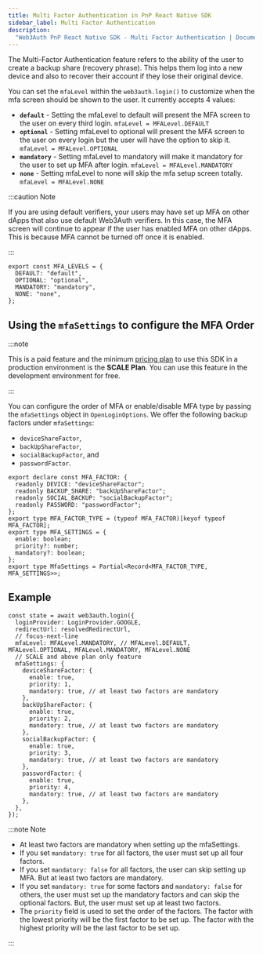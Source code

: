 ```yaml
---
title: Multi Factor Authentication in PnP React Native SDK
sidebar_label: Multi Factor Authentication
description:
  "Web3Auth PnP React Native SDK - Multi Factor Authentication | Documentation - Web3Auth"
---
```



The Multi-Factor Authentication feature refers to the ability of the user to create a backup share
(recovery phrase). This helps them log into a new device and also to recover their account if they
lose their original device.

<MFAMinimumPlan />

You can set the `mfaLevel` within the `web3auth.login()` to customize when the mfa screen should be
shown to the user. It currently accepts 4 values:

- **`default`** - Setting the mfaLevel to default will present the MFA screen to the user on every
  third login. `mfaLevel = MFALevel.DEFAULT`
- **`optional`** - Setting mfaLevel to optional will present the MFA screen to the user on every
  login but the user will have the option to skip it. `mfaLevel = MFALevel.OPTIONAL`
- **`mandatory`** - Setting mfaLevel to mandatory will make it mandatory for the user to set up MFA
  after login. `mfaLevel = MFALevel.MANDATORY`
- **`none`** - Setting mfaLevel to none will skip the mfa setup screen totally.
  `mfaLevel = MFALevel.NONE`

:::caution Note

If you are using default verifiers, your users may have set up MFA on other dApps that also use
default Web3Auth verifiers. In this case, the MFA screen will continue to appear if the user has
enabled MFA on other dApps. This is because MFA cannot be turned off once it is enabled.

:::

```tsx
export const MFA_LEVELS = {
  DEFAULT: "default",
  OPTIONAL: "optional",
  MANDATORY: "mandatory",
  NONE: "none",
};
```

## Using the `mfaSettings` to configure the MFA Order

:::note

This is a paid feature and the minimum [pricing plan](https://web3auth.io/pricing.html) to use this
SDK in a production environment is the **SCALE Plan**. You can use this feature in the development
environment for free.

:::

You can configure the order of MFA or enable/disable MFA type by passing the `mfaSettings` object in
`OpenLoginOptions`. We offer the following backup factors under `mfaSettings`:

- `deviceShareFactor`,
- `backUpShareFactor`,
- `socialBackupFactor`, and
- `passwordFactor`.

```tsx
export declare const MFA_FACTOR: {
  readonly DEVICE: "deviceShareFactor";
  readonly BACKUP_SHARE: "backUpShareFactor";
  readonly SOCIAL_BACKUP: "socialBackupFactor";
  readonly PASSWORD: "passwordFactor";
};
export type MFA_FACTOR_TYPE = (typeof MFA_FACTOR)[keyof typeof MFA_FACTOR];
export type MFA_SETTINGS = {
  enable: boolean;
  priority?: number;
  mandatory?: boolean;
};
export type MfaSettings = Partial<Record<MFA_FACTOR_TYPE, MFA_SETTINGS>>;
```

## Example

```tsx
const state = await web3auth.login({
  loginProvider: LoginProvider.GOOGLE,
  redirectUrl: resolvedRedirectUrl,
  // focus-next-line
  mfaLevel: MFALevel.MANDATORY, // MFALevel.DEFAULT, MFALevel.OPTIONAL, MFALevel.MANDATORY, MFALevel.NONE
  // SCALE and above plan only feature
  mfaSettings: {
    deviceShareFactor: {
      enable: true,
      priority: 1,
      mandatory: true, // at least two factors are mandatory
    },
    backUpShareFactor: {
      enable: true,
      priority: 2,
      mandatory: true, // at least two factors are mandatory
    },
    socialBackupFactor: {
      enable: true,
      priority: 3,
      mandatory: true, // at least two factors are mandatory
    },
    passwordFactor: {
      enable: true,
      priority: 4,
      mandatory: true, // at least two factors are mandatory
    },
  },
});
```

:::note Note

- At least two factors are mandatory when setting up the mfaSettings.
- If you set `mandatory: true` for all factors, the user must set up all four factors.
- If you set `mandatory: false` for all factors, the user can skip setting up MFA. But at least two
  factors are mandatory.
- If you set `mandatory: true` for some factors and `mandatory: false` for others, the user must set
  up the mandatory factors and can skip the optional factors. But, the user must set up at least two
  factors.
- The `priority` field is used to set the order of the factors. The factor with the lowest priority
  will be the first factor to be set up. The factor with the highest priority will be the last
  factor to be set up.

:::
